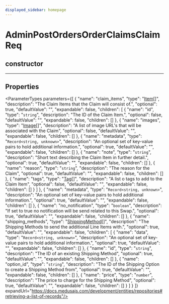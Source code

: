 ```yaml
---
displayed_sidebar: homepage
---
```



# AdminPostOrdersOrderClaimsClaimReq

## constructor

___

## Properties

<ParameterTypes parameters={[
  {
    "name": "claim_items",
    "type": "[Item](medusa.Item-4.mdx)[]",
    "description": "The Claim Items that the Claim will consist of.",
    "optional": true,
    "defaultValue": "",
    "expandable": false,
    "children": [
      {
        "name": "id",
        "type": "`string`",
        "description": "The ID of the Claim Item.",
        "optional": false,
        "defaultValue": "",
        "expandable": false,
        "children": []
      },
      {
        "name": "images",
        "type": "[Image](medusa.Image.mdx)[]",
        "description": "A list of image URL's that will be associated with the Claim",
        "optional": false,
        "defaultValue": "",
        "expandable": false,
        "children": []
      },
      {
        "name": "metadata",
        "type": "`Record<string, unknown>`",
        "description": "An optional set of key-value pairs to hold additional information.",
        "optional": true,
        "defaultValue": "",
        "expandable": false,
        "children": []
      },
      {
        "name": "note",
        "type": "`string`",
        "description": "Short text describing the Claim Item in further detail.",
        "optional": true,
        "defaultValue": "",
        "expandable": false,
        "children": []
      },
      {
        "name": "reason",
        "type": "`string`",
        "description": "The reason for the Claim",
        "optional": true,
        "defaultValue": "",
        "expandable": false,
        "children": []
      },
      {
        "name": "tags",
        "type": "[Tag](medusa.Tag.mdx)[]",
        "description": "A list o tags to add to the Claim Item",
        "optional": false,
        "defaultValue": "",
        "expandable": false,
        "children": []
      }
    ]
  },
  {
    "name": "metadata",
    "type": "`Record<string, unknown>`",
    "description": "An optional set of key-value pairs to hold additional information.",
    "optional": true,
    "defaultValue": "",
    "expandable": false,
    "children": []
  },
  {
    "name": "no_notification",
    "type": "`boolean`",
    "description": "If set to true no notification will be send related to this Swap.",
    "optional": true,
    "defaultValue": "",
    "expandable": false,
    "children": []
  },
  {
    "name": "shipping_methods",
    "type": "[ShippingMethod](medusa.ShippingMethod-2.mdx)[]",
    "description": "The Shipping Methods to send the additional Line Items with.",
    "optional": true,
    "defaultValue": "",
    "expandable": false,
    "children": [
      {
        "name": "data",
        "type": "`Record<string, unknown>`",
        "description": "An optional set of key-value pairs to hold additional information.",
        "optional": true,
        "defaultValue": "",
        "expandable": false,
        "children": []
      },
      {
        "name": "id",
        "type": "`string`",
        "description": "The ID of an existing Shipping Method",
        "optional": true,
        "defaultValue": "",
        "expandable": false,
        "children": []
      },
      {
        "name": "option_id",
        "type": "`string`",
        "description": "The ID of the Shipping Option to create a Shipping Method from",
        "optional": true,
        "defaultValue": "",
        "expandable": false,
        "children": []
      },
      {
        "name": "price",
        "type": "`number`",
        "description": "The price to charge for the Shipping Method",
        "optional": true,
        "defaultValue": "",
        "expandable": false,
        "children": []
      }
    ]
  }
]} expandUrl="https://docs.medusajs.com/development/entities/repositories#retrieving-a-list-of-records"/>
